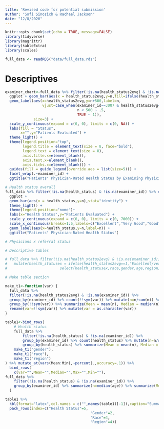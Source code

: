 ```yaml
---
title: 'Revised code for potential submission'
author: "Sofi Sinozich & Rachael Jackson"
date: "12/8/2020"
---
```


```r
knitr::opts_chunk$set(echo = TRUE, message=FALSE)
library(tidyverse)
library(magrittr)
library(kableExtra)
library(scales)
```

```r
full_data <- readRDS("data/full_data.rds")
```

# Descriptives

```r
examiner_chart<-full_data %>% filter(!is.na(health_status2evg) & !is.na(examiner_id)) %>% group_by(examiner_id) %>% count(health_status2evg) %>% 
  ggplot + geom_bar(aes(x = health_status2evg,y=n,fill=ifelse(health_status2evg==1,"Excellent/Very Good","Good/Fair/Poor")),stat="identity") + 
  geom_label(aes(x=health_status2evg,y=n+500,label=n,
                 vjust=case_when(examiner_id==3007 & health_status2evg==1 ~ 1.25,
                                 n < 500 ~ .5,
                                 TRUE ~ 1)),
             size=3) + 
  scale_y_continuous(expand = c(0, 0), limits = c(0, NA)) +
  labs(fill = "Status",
       x="",y="Patients Evaluated") +
  theme_light() +
  theme(legend.position="top",
        legend.title = element_text(size = 8, face="bold"),
        legend.text = element_text(size = 8),
        axis.title.x=element_blank(),
        axis.text.x=element_blank(),
        axis.ticks.x=element_blank()) +
  guides(fill = guide_legend(override.aes = list(size=5))) +
  facet_wrap(.~examiner_id) +
  ggtitle("Patients' Physician-Rated Health Status by Examining Physician")

# Health status overall
full_data %>% filter(!is.na(health_status) & !is.na(examiner_id)) %>% count(health_status) %>% 
  ggplot +
  geom_bar(aes(x = health_status,y=n),stat="identity") +
  theme_light() +
  theme(legend.position="none")+
  labs(x="Health Status",y="Patients Evaluated") +
  scale_y_continuous(expand = c(0, 0), limits = c(0, 7000)) +
  scale_x_continuous(breaks=1:5,labels=c("Excellent","Very Good","Good","Fair","Poor")) +
  geom_label(aes(x=health_status,y=n,label=n)) +
  ggtitle("Patients' Physician-Rated Health Status")

# Physicians x referral status

```

```r
# Descriptive tables

# full_data %>% filter(!is.na(health_status2evg) & !is.na(examiner_id)) %>% 
#   mutate(health_statusex = ifelse(health_status2evg==1,"Excellent/very good","Good/fair/poor")) %>% 
#                        select(health_statusex,race,gender,age,region) %>% mutate_at(vars(-age),as.factor) %>% summary()

# Make table section

make_t1<-function(var) {
  full_data %>% 
  filter(!is.na(health_status2evg) & !is.na(examiner_id)) %>% 
  group_by(examiner_id) %>% count(!!sym(var)) %>% mutate(n=n/sum(n)) %>%
  group_by(!!sym(var)) %>% summarize(Mean = mean(n), Median = median(n), Max = max(n), Min = min(n)) %>% 
  rename(var=!!sym(var)) %>% mutate(var = as.character(var))
}

table1<-bind_rows(
    # Health status
    full_data %>% 
        filter(!is.na(health_status) & !is.na(examiner_id)) %>% 
        group_by(examiner_id) %>% count(health_status) %>% mutate(n=n/sum(n)) %>%
        group_by(health_status) %>% summarize(Mean = mean(n), Median = median(n), Max = max(n), Min = min(n)) %>% mutate(health_status = c("Excellent","Very Good","Good","Fair","Poor")) %>% rename(var=health_status),
    make_t1("gender"),
    make_t1("race"),
    make_t1("region")
) %>% mutate_at(vars(Mean:Min),~percent(.,accuracy=.1)) %>% 
  bind_rows(
    c(var="",Mean="",Median="",Max="",Min=""),
full_data %>% 
    filter(!is.na(health_status) & !is.na(examiner_id)) %>% 
    group_by(examiner_id) %>% summarize(n=median(age)) %>% summarize(Mean = mean(n), Median = median(n), Max = max(n), Min = min(n))  %>%  mutate_all(~round(.,1)) %>%  bind_cols(var = "Median Age") %>% select(var,everything()) %>% transmute_all(as.character)
  )

table1 %>% 
  kbl(format="latex",col.names = c("",names(table1)[-1]),caption="Summary Statistics Across Examiners")%>% 
  pack_rows(index=c("Health Status"=5,
                                       "Gender"=2,
                                       "Race"=4,
                                       "Region"=4)) 
```



